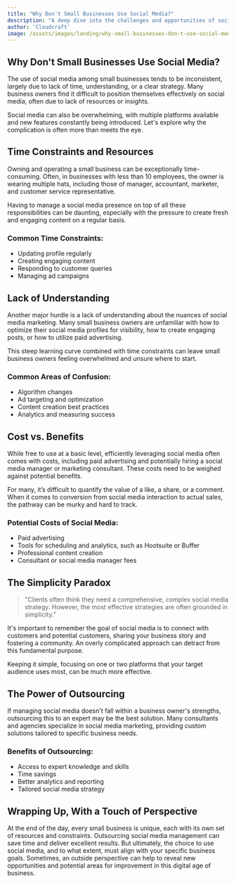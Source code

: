 ```yaml
---
title: "Why Don't Small Businesses Use Social Media?"
description: "A deep dive into the challenges and opportunities of social media marketing for small businesses."
author: 'Cloudcraft'
image: /assets/images/landing/why-small-businesses-don-t-use-social-media.jpg
---
```


## Why Don't Small Businesses Use Social Media?

The use of social media among small businesses tends to be inconsistent, largely due to lack of time, understanding, or a clear strategy. Many business owners find it difficult to position themselves effectively on social media, often due to lack of resources or insights.

Social media can also be overwhelming, with multiple platforms available and new features constantly being introduced. Let's explore why the complication is often more than meets the eye.

<ServicesBlurb />

## Time Constraints and Resources

Owning and operating a small business can be exceptionally time-consuming. Often, in businesses with less than 10 employees, the owner is wearing multiple hats, including those of manager, accountant, marketer, and customer service representative.

Having to manage a social media presence on top of all these responsibilities can be daunting, especially with the pressure to create fresh and engaging content on a regular basis.

### Common Time Constraints:

 * Updating profile regularly
 * Creating engaging content
 * Responding to customer queries
 * Managing ad campaigns

## Lack of Understanding

Another major hurdle is a lack of understanding about the nuances of social media marketing. Many small business owners are unfamiliar with how to optimize their social media profiles for visibility, how to create engaging posts, or how to utilize paid advertising.

This steep learning curve combined with time constraints can leave small business owners feeling overwhelmed and unsure where to start.

### Common Areas of Confusion:

 * Algorithm changes
 * Ad targeting and optimization
 * Content creation best practices
 * Analytics and measuring success

## Cost vs. Benefits

While free to use at a basic level, efficiently leveraging social media often comes with costs, including paid advertising and potentially hiring a social media manager or marketing consultant. These costs need to be weighed against potential benefits.

For many, it’s difficult to quantify the value of a like, a share, or a comment. When it comes to conversion from social media interaction to actual sales, the pathway can be murky and hard to track.

### Potential Costs of Social Media:

 * Paid advertising
 * Tools for scheduling and analytics, such as Hootsuite or Buffer
 * Professional content creation
 * Consultant or social media manager fees

<GetStartedBlurb />

## The Simplicity Paradox

<blockquote>
"Clients often think they need a comprehensive, complex social media strategy. However, the most effective strategies are often grounded in simplicity."
</blockquote>

It's important to remember the goal of social media is to connect with customers and potential customers, sharing your business story and fostering a community. An overly complicated approach can detract from this fundamental purpose.

Keeping it simple, focusing on one or two platforms that your target audience uses most, can be much more effective.

## The Power of Outsourcing

If managing social media doesn't fall within a business owner's strengths, outsourcing this to an expert may be the best solution. Many consultants and agencies specialize in social media marketing, providing custom solutions tailored to specific business needs.

### Benefits of Outsourcing:

 * Access to expert knowledge and skills
 * Time savings 
 * Better analytics and reporting 
 * Tailored social media strategy

## Wrapping Up, With a Touch of Perspective

At the end of the day, every small business is unique, each with its own set of resources and constraints. Outsourcing social media management can save time and deliver excellent results. But ultimately, the choice to use social media, and to what extent, must align with your specific business goals. Sometimes, an outside perspective can help to reveal new opportunities and potential areas for improvement in this digital age of business.